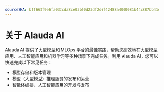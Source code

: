 ```yaml
---
sourceSHA: bff668f9e6fa033cda8ce03bf0d23df2d6f42488a4040081b44c887bb41df315
---
```


# 关于 Alauda AI

Alauda AI 提供了大型模型和 MLOps 平台的最佳实践，帮助您高效地在大型模型应用、人工智能应用和机器学习等多种场景下完成任务。利用 Alauda AI，您可以快速完成以下常见任务：

- 模型存储和版本管理
- 模型（大型模型）推理服务的发布和运营
- 智能体编排、人工智能应用的开发与发布

<ExternalSite name="ai" />
